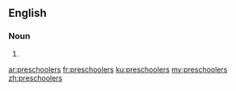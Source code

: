 ==English==

===Noun===
{{head|en|noun plural form}}

# {{plural of|preschooler|lang=en}}

[[ar:preschoolers]]
[[fr:preschoolers]]
[[ku:preschoolers]]
[[my:preschoolers]]
[[zh:preschoolers]]